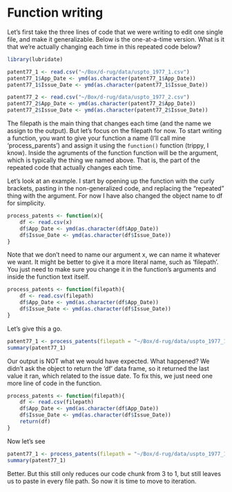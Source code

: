 # Function writing {-}

Let's first take the three lines of code that we were writing to edit one single file, and make it generalizable. Below is the one-at-a-time version. What is it that we're actually changing each time in this repeated code below?
```r
library(lubridate)
```

```r
patent77_1 <- read.csv("~/Box/d-rug/data/uspto_1977_1.csv")
patent77_1$App_Date <- ymd(as.character(patent77_1$App_Date))
patent77_1$Issue_Date <- ymd(as.character(patent77_1$Issue_Date))

patent77_2 <- read.csv("~/Box/d-rug/data/uspto_1977_2.csv")
patent77_2$App_Date <- ymd(as.character(patent77_2$App_Date))
patent77_2$Issue_Date <- ymd(as.character(patent77_2$Issue_Date))
```

The filepath is the main thing that changes each time (and the name we assign to the output). But let's focus on the filepath for now. To start writing a function, you want to give your function a name (I'll call mine 'process_parents') and assign it using the `function()` function (trippy, I know). Inside the agruments of the function function will be the argument, which is typically the thing we named above. That is, the part of the repeated code that actually changes each time.

Let's look at an example. I start by opening up the function with the curly brackets, pasting in the non-generalized code, and replacing the "repeated" thing with the argument. For now I have also changed the object name to df for simplicity.

```r
process_patents <- function(x){
    df <- read.csv(x)
    df$App_Date <- ymd(as.character(df$App_Date))
    df$Issue_Date <- ymd(as.character(df$Issue_Date))
}
```

Note that we don't need to name our argument x, we can name it whatever we want. It might be better to give it a more literal name, such as 'filepath'. You just need to make sure you change it in the function's arguments and inside the function text itself.

```r
process_patents <- function(filepath){
    df <- read.csv(filepath)
    df$App_Date <- ymd(as.character(df$App_Date))
    df$Issue_Date <- ymd(as.character(df$Issue_Date))
}
```

Let's give this a go.

```r
patent77_1 <- process_patents(filepath = "~/Box/d-rug/data/uspto_1977_1.csv")
summary(patent77_1)
```

Our output is NOT what we would have expected. What happened? We didn't ask the object to return the 'df' data frame, so it returned the last value it ran, which related to the issue date. To fix this, we just need one more line of code in the function.

```r
process_patents <- function(filepath){
    df <- read.csv(filepath)
    df$App_Date <- ymd(as.character(df$App_Date))
    df$Issue_Date <- ymd(as.character(df$Issue_Date))
    return(df)
}
```

Now let's see

```r
patent77_1 <- process_patents(filepath = "~/Box/d-rug/data/uspto_1977_1.csv")
summary(patent77_1)
```

Better. But this still only reduces our code chunk from 3 to 1, but still leaves us to paste in every file path. So now it is time to move to iteration.



